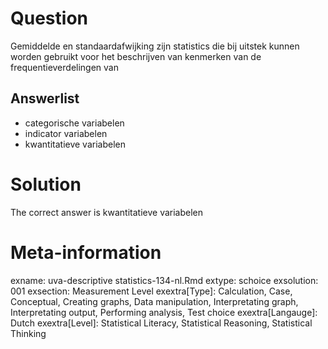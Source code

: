 Question
========

Gemiddelde en standaardafwijking zijn statistics die bij uitstek kunnen worden gebruikt voor het beschrijven van kenmerken van de frequentieverdelingen van

Answerlist
----------
* categorische variabelen
* indicator variabelen
* kwantitatieve variabelen

Solution
========

The correct answer is  kwantitatieve variabelen

Meta-information
================
exname: uva-descriptive statistics-134-nl.Rmd
extype: schoice
exsolution: 001
exsection: Measurement Level
exextra[Type]: Calculation, Case, Conceptual, Creating graphs, Data manipulation, Interpretating graph, Interpretating output, Performing analysis, Test choice
exextra[Langauge]: Dutch
exextra[Level]: Statistical Literacy, Statistical Reasoning, Statistical Thinking
